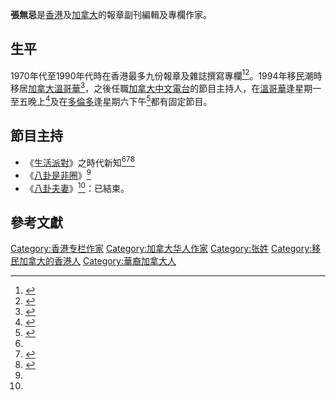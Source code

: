 '''張無忌'''是[[香港|香港]]及[[加拿大|加拿大]]的報章副刊編輯及專欄作家。

==生平==
1970年代至1990年代時在香港最多九份報章及雜誌撰寫專欄<ref name=plem>{{cite news |url=http://wp.plem.com/?p=21657 |title=張無忌 遊戲人間 百無禁忌 |publisher=am1470 |access-date=2016-10-29 |archive-url=https://web.archive.org/web/20161030075606/http://wp.plem.com/?p=21657 |archive-date=2016-10-30 |dead-url=yes }}</ref><ref>{{cite news |title=Tony 張無忌遊戲人間百無禁忌 |publisher=[[加拿大中文電台|加拿大中文電台]] (AM1470) |url=http://www.am1470.com/hot_topics_detail.php?i=1987&year=2014&month=10 |date=2014-10-24 |accessdate=2016-10-29 |language=zh-hant |archive-date=2016-10-30 |archive-url=https://web.archive.org/web/20161030080539/http://www.am1470.com/hot_topics_detail.php?i=1987&year=2014&month=10 |dead-url=no }}</ref>。1994年移民潮時移居[[加拿大|加拿大]][[溫哥華|溫哥華]]<ref>{{cite news |url=http://hk.apple.nextmedia.com/supplement/columnist/art/20070115/6714900 |author=[[陳也|陳也]] |title=頂級頂肺：老友張無忌 |publisher=[[蘋果日報_(香港)|蘋果日報 (香港)]] |date=2007-01-15 |accessdate=2016-10-29 |language=zh-hant |archive-date=2016-10-30 |archive-url=https://web.archive.org/web/20161030080022/http://hk.apple.nextmedia.com/supplement/columnist/art/20070115/6714900 |dead-url=no }}</ref>，之後任職[[加拿大中文電台|加拿大中文電台]]的節目主持人，在[[溫哥華|溫哥華]]逢星期一至五晚上<ref name=am1470>{{cite web |url=http://am1470.com/scheduler.php?type=am |title=加拿大中文電台：AM1470節目表 |date=2016-10-18 |accessdate=2016-10-29 |language=zh-hant |archive-date=2016-11-07 |archive-url=https://web.archive.org/web/20161107062609/http://www.am1470.com/scheduler.php?type=am |dead-url=no }}</ref>及在[[多倫多|多倫多]]逢星期六下午<ref name=am1430>{{cite web |url=http://am1430.com/scheduler.php?type=am |title=加拿大中文電台：AM1430節目表 |date=2016-09-13 |accessdate=2016-10-29 |language=zh-hant |archive-date=2016-10-30 |archive-url=https://web.archive.org/web/20161030075132/http://am1430.com/scheduler.php?type=am |dead-url=no }}</ref>都有固定節目。

==節目主持==
*《[[生活派對|生活派對]]》之時代新知<ref name=am1470 /><ref>{{cite web |url=http://am1470.com/program_pop_detail.php?type=am&id=13 |title=生活派對 (Wild Staff Party) |publisher=am1470 |accessdate=2016-10-29 |language=zh-hant |archive-date=2016-10-30 |archive-url=https://web.archive.org/web/20161030140219/http://am1470.com/program_pop_detail.php?type=am&id=13 |dead-url=no }}</ref><ref>{{cite web |url=http://am1470.com/dj_detail.php?id=62 |title=DJ大搜查：張無忌  Tony |publisher=am1470 |accessdate=2016-10-29 |language=zh-hant |archive-date=2016-10-30 |archive-url=https://web.archive.org/web/20161030081050/http://am1470.com/dj_detail.php?id=62 |dead-url=no }}</ref>
*《[[八卦是非圈|八卦是非圈]]》<ref name=am1430 />
*《[[八卦夫妻|八卦夫妻]]》<ref name=plem />：已結束。

==參考文獻==
{{reflist}}

{{HK-bio-stub}}
{{DEFAULTSORT:Z}}
[[Category:香港专栏作家|Category:香港专栏作家]]
[[Category:加拿大华人作家|Category:加拿大华人作家]]
[[Category:张姓|Category:张姓]]
[[Category:移民加拿大的香港人|Category:移民加拿大的香港人]]
[[Category:華裔加拿大人|Category:華裔加拿大人]]